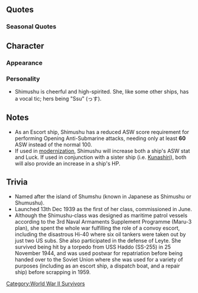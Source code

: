 {{ShipPageHeader}}
==Quotes==
{{ShipQuotes
|Introduction = 占守型海防艦一番艦！　占守っす！<br>司令、沿岸防衛は、この占守に任せるっす！<br>海を守る……海防艦っす！
|Introduction/En = I'm the first ship of the Shimushu-class Coastal Defense Ship, Shimushu, su. Leave the coastal defense to me, commander, su. I'm the Coastal Defense Ship that will protect the seas, su!
|Introduction/Note = 

|Library = 沿岸警備や北方漁場警備のために建造された、甲型海防艦、その一番艦っす。
千島列島最北端の占守島の名前をもらったっす！平時には漁場や漁民を守るため、小さい体だけど、大事な役目や証もあったっす。戦いが厳しくなって、船団護衛や対潜哨戒にも全力っす。 すべてが終わったあと、みんなを連れて帰る、とっても大切な役目も果たしたっす。占守、その名、きっと憶えてほしいっしゅ。
|Library/En = 
I'm the first ship of the A-class Coastal Defense Ship built for coast and northern fishery guard duties, su.
I was named for Shumshu, the northernmost of the Kuril Islands, su. My duties in peacetime were for the sake of protecting fisheries and fishermen, and even though my body is small, I had an important duty and the emblem, su. During the height of the war, I was doing my best with fleet escort and anti-submarine duties, su. Once everything is over, I'll take everyone home, su. It's a very important duty, su. Make sure you remember the name Shimushu, shu.
|Library/Note ="the emblem" means the Imperial chrysanthemum crest. 

|Secretary 1 = 司令、呼んだっすか？
|Secretary 1/En = Commander, you called?
|Secretary 1/Note = 

|Secretary 2 = しむしゅしゅしゅ～
|Secretary 2/En = Shimushu-shu-shu!
|Secretary 2/Note = 

|Secretary 3 = はう！司令、脅かしっこなしっす。マジなしっすっ。
|Secretary 3/En = Wha! Don't scare me, commander, su. I'm serious, su.
|Secretary 3/Note = 

|Idle = 司令、これをどうするっす？って、聞いてないっしゅ。しむしゅしゅしゅ！もう、こっちを見るっしゅ！海防艦占守様っすよ！ん？んんん！よ…よし、それでいいっしゅ。
|Idle/En = What do I do about this, Commander, su? Hey, you're not listening, shu! Shimushu-shu-shu! Geez, look over here! It's the escort ship Shimushu-sama, su! Hmm? Grrrr... Ri... right, that's better, su.
|Idle/Note = 

|Secretary Married = ん？鮭缶っすか？司令贅沢っすね。仕方ない、占守のとっておき開けるっす。北の湖の恵み召し上がれっす！占守もお相伴。んんん〜とっても美味しいっしゅ！
|Secretary Married/En = Hmmm? Is that tinned salmon, su? How luxurious, Commander, su. Can't be helped, I'll open my reserve one. Come eat the blessing of the north sea, su! I'll have some myself. Mmmmmm~ So delicious, shu!
|Secretary Married/Note = 

|Wedding = ふん〜ふん〜しゅっしゅしゅ〜。あれ、司令？暇してるっす？じゃあ、クナと一緒に歌でも歌うっすか？お、え？これはなんっす？キラキラしてて、きれいっす！お〜、なんでかぴったりっす！しゅ？
|Wedding/En = *hum* *hum* Shu shu-shu♪ Oh, Commander? Are you free now, su? Then, would you like to sing some songs with [[Kunashiri|Kuna]] and me? Oh, eh? What's this, su? It's so sparkly and pretty, su! Oh~, somehow it fits perfectly to my finger, su! ...shu?
|Wedding/Note = 

|Looking At Scores = あ、情報っすね？待つっす。
|Looking At Scores/En = Ah, the information, su? Wait, su.
|Looking At Scores/Note = 

|Joining A Fleet = 第一海上護衛隊、占守！抜錨っす！
|Joining A Fleet/En = 1st Maritime Escort Fleet, Shimushu! Setting sail, su!
|Joining A Fleet/Note = 

|Equipment 1 = ほお〜、いいっすね。
|Equipment 1/En = Whoa~, this is good, su.
|Equipment 1/Note = 

|Equipment 2 = ふひひ。これでクナに一馬身リードっす！
|Equipment 2/En = *giggle* Now I won't lose to Kuna!
|Equipment 2/Note = クナ means Kunashiri.

|Equipment 3 = ん?なんか居たっす?きのせいっしゅ?
|Equipment 3/En = Hmm? Is there something, su? Was it my imagination, shu?
|Equipment 3/Note = 

|Supply = ふひひ。ありがとっしゅ！
|Supply/En = *giggle* Thank you, shu.
|Supply/Note = 

|Docking Minor = あいた〜お風呂直行っす。
|Docking Minor/En = Ow~ I'm going into the bath, su.
|Docking Minor/Note = 

|Docking Major = 司令、ちょっとお休みもらうっしゅ。
|Docking Major/En = I'm going to take a short rest, commander, shu.
|Docking Major/Note = 

|Docking Complete = 
|Docking Complete/En = 
|Docking Complete/Note = 

|Construction = 新戦力完成っす！ふひひっ
|Construction/En = More fighting power has been completed, su! *giggle*
|Construction/Note = 

|Returning From Sortie = 司令！艦隊戻ってきたっす。ふ〜
|Returning From Sortie/En = Commander! The fleet has returned, su. Phew~
|Returning From Sortie/Note = 

|Starting A Sortie = ほらクナ、しっかりついてくるっす。艦隊、出撃っしゅ！
|Starting A Sortie/En = Hey [[Kunashiri|Kuna]], follow me properly, su. Fleet, sortie, shu!
|Starting A Sortie/Note = 

|Battle Start = て…敵っす！やばいっす！
|Battle Start/En = It's... the enemy, su! This is bad, su!
|Battle Start/Note = 

|Attack = てぇ～っ！てぇ～っ！
|Attack/En = Fire! FIIIRE!
|Attack/Note = 

|Night Battle = 深追いは禁物っす。でも、仕留めるっすよ！
|Night Battle/En = Chasing them too far ain't allowed, su. But, we'll hunt them on this occasion! 
|Night Battle/Note = 

|Night Attack = 負っけるかー！ってー！
|Night Attack/En = I'll not lose! FIIIRE!
|Night Attack/Note = 

|MVP = あっ、どもっす。占守、一番？　っす？　……大湊のみんな、見てたっす？　見てたっすか！？
|MVP/En = Oh, hello, su. I'm number one, su? Did everyone in Oh-minato see that, su? Did everyone see that?!
|MVP/Note = 

|Minor Damage 1 = はあああ！
|Minor Damage 1/En = Ahhh!
|Minor Damage 1/Note = 

|Minor Damage 2 = しむ…しむ…しゅしゅしゅ～…。
|Minor Damage 2/En = Shimu... shimu... shu shu shu~...
|Minor Damage 2/Note = 

|Major Damage = ぷしゅうぅ〜ちょっとやばいっす。。。
|Major Damage/En = Wheeew, su... This is a bit bad, su...
|Major Damage/Note = 

|Sunk = え？え！？嘘。。。沈むとかって。。。聞いてないっしゅ。。。
|Sunk/En = Eh? Eh!? It can't be... I didn't hear... that I'd be sinking, shu...
|Sunk/Note = 
}}
===Seasonal Quotes===
{{ShipSeasonalQuotes}}<!-- for editing, use [[Seasonal]] pages and [[Template:Seasonal]] updating process -->

==Character==
===Appearance===

===Personality===
*Shimushu is cheerful and high-spirited. She, like some other ships, has a vocal tic; hers being "Ssu" (っす).

==Notes==
*As an Escort ship, Shimushu has a reduced ASW score requirement for performing Opening Anti-Submarine attacks, needing only at least '''60''' ASW instead of the normal 100.
*If used in [[modernization]], Shimushu will increase both a ship's ASW stat and Luck. If used in conjunction with a sister ship (i.e. [[Kunashiri]]), both will also provide an increase in a ship's HP. 

==Trivia==
* Named after the island of Shumshu (known in Japanese as Shimushu or Shumushu).
* Launched 13th Dec 1939 as the first of her class, commissioned in June.
* Although the Shimushu-class was designed as maritime patrol vessels according to the 3rd Naval Armaments Supplement Programme (Maru-3 plan), she spent the whole war fulfilling the role of a convoy escort, including the disastrous Hi-40 where six oil tankers were taken out by just two US subs. She also participated in the defense of Leyte. She survived being hit by a torpedo from USS Haddo (SS-255) in 25 November 1944, and was used postwar for repatriation before being handed over to the Soviet Union where she was used for a variety of purposes (including as an escort ship, a dispatch boat, and a repair ship) before scrapping in 1959.
{{ShipPageFooter}}
[[Category:World War II Survivors]]
